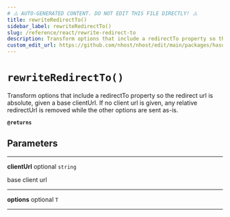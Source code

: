 ```yaml
---
# ⚠️ AUTO-GENERATED CONTENT. DO NOT EDIT THIS FILE DIRECTLY! ⚠️
title: rewriteRedirectTo()
sidebar_label: rewriteRedirectTo()
slug: /reference/react/rewrite-redirect-to
description: Transform options that include a redirectTo property so the redirect url is absolute, given a base clientUrl. If no client url is given, any relative redirectUrl is removed while the other options are sent as-is.
custom_edit_url: https://github.com/nhost/nhost/edit/main/packages/hasura-auth-js/src/utils/url.ts#L29
---
```


# `rewriteRedirectTo()`

Transform options that include a redirectTo property so the
redirect url is absolute, given a base clientUrl.
If no client url is given, any relative redirectUrl is removed while
the other options are sent as-is.

**`@returns`**

## Parameters

---

**<span className="parameter-name">clientUrl</span>** <span className="optional-status">optional</span> <code>string</code>

base client url

---

**<span className="parameter-name">options</span>** <span className="optional-status">optional</span> <code>T</code>

---
